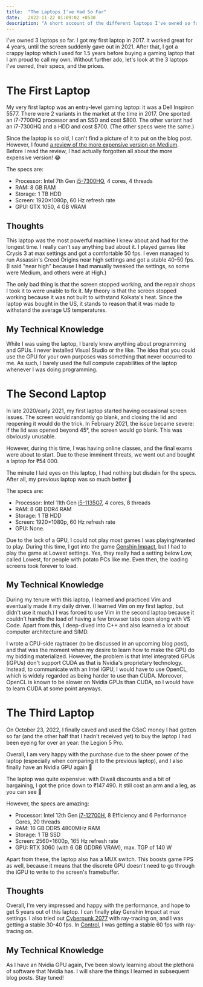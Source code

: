 ```yaml
---
title:  "The Laptops I've Had So Far"
date:   2022-11-22 01:09:02 +0530
description: "A short account of the different laptops I've owned so far."
---
```


I've owned 3 laptops so far. I got my first laptop in 2017. It worked great for 4 years, until the screen suddenly gave out in 2021. After that, I got a crappy laptop which I used for 1.5 years before buying a gaming laptop that I am proud to call my own. Without further ado, let's look at the 3 laptops I've owned, their specs, and the prices.

# The First Laptop

My very first laptop was an entry-level gaming laptop: it was a Dell Inspiron 5577. There were 2 variants in the market at the time in 2017. One sported an i7-7700HQ processor and an SSD and cost \$800. The other variant had an i7-7300HQ and a HDD and cost \$700. (The other specs were the same.)

Since the laptop is so old, I can't find a picture of it to put on the blog post. However, I found [a review of the more expensive version on Medium](https://medium.com/matrixpc/dell-inspiron-5577-a-great-laptop-if-you-get-it-cheap-b67811d19e62). Before I read the review, I had actually forgotten all about the more expensive version! :joy:

The specs are:

- Processor: Intel 7th Gen [i5-7300HQ](https://www.intel.in/content/www/in/en/products/sku/97456/intel-core-i57300hq-processor-6m-cache-up-to-3-50-ghz/specifications.html), 4 cores, 4 threads
- RAM: 8 GB RAM
- Storage: 1 TB HDD
- Screen: 1920×1080p, 60 Hz refresh rate
- GPU: GTX 1050, 4 GB VRAM

## Thoughts

This laptop was the most powerful machine I knew about and had for the longest time. I really can't say anything bad about it. I played games like Crysis 3 at max settings and got a comfortable 50 fps. I even managed to run Assassin's Creed Origins near high settings and got a stable 40-50 fps. (I said "near high" because I had manually tweaked the settings, so some were Medium, and others were at High.)

The only bad thing is that the screen stopped working, and the repair shops I took it to were unable to fix it. My theory is that the screen stopped working because it was not built to withstand Kolkata's heat. Since the laptop was bought in the US, it stands to reason that it was made to withstand the average US temperatures.

## My Technical Knowledge

While I was using the laptop, I barely knew anything about programming and GPUs. I never installed Visual Studio or the like. The idea that you could use the GPU for your own purposes was something that never occurred to me. As such, I barely used the full compute capabilities of the laptop whenever I was doing programming.

# The Second Laptop

In late 2020/early 2021, my first laptop started having occasional screen issues. The screen would randomly go blank, and closing the lid and reopening it would do the trick. In February 2021, the issue became severe: if the lid was opened beyond 45°, the screen would go blank. This was obviously unusable.

However, during this time, I was having online classes, and the final exams were about to start. Due to these imminent threats, we went out and bought a laptop for ₹54 000.

<FigureImage
  src={inspiron}
  alt="Inspiron 3501 picture"
  caption="The laptop I got: an Inspiron 3501."
  class="w-full max-w-2xl mx-auto"
/>

The minute I laid eyes on this laptop, I had nothing but disdain for the specs. After all, my previous laptop was so much better :triumph:

The specs are:

- Processor: Intel 11th Gen [i5-1135G7](https://ark.intel.com/content/www/us/en/ark/products/208658/intel-core-i51135g7-processor-8m-cache-up-to-4-20-ghz.html), 4 cores, 8 threads
- RAM: 8 GB DDR4 RAM
- Storage: 1 TB HDD
- Screen: 1920×1080p, 60 Hz refresh rate
- GPU: None.

Due to the lack of a GPU, I could not play most games I was playing/wanted to play. During this time, I got into the game [Genshin Impact](https://genshin.hoyoverse.com/en/home), but I had to play the game at Lowest settings. Yes, they really had a setting below Low, called Lowest, for people with potato PCs like me. Even then, the loading screens took forever to load.

## My Technical Knowledge

During my tenure with this laptop, I learned and practiced Vim and eventually made it my daily driver. (I learned Vim on my first laptop, but didn't use it much.) I was forced to use Vim in the second laptop because it couldn't handle the load of having a few browser tabs open along with VS Code. Apart from this, I deep-dived into C++ and also learned a lot about computer architecture and SIMD.

I wrote a CPU-side raytracer (to be discussed in an upcoming blog post), and that was the moment when my desire to learn how to make the GPU do my bidding materialized. However, the problem is that Intel integrated GPUs (iGPUs) don't support CUDA as that is Nvidia's proprietary technology. Instead, to communicate with an Intel iGPU, I would have to use OpenCL, which is widely regarded as being harder to use than CUDA. Moreover, OpenCL is known to be slower on Nvidia GPUs than CUDA, so I would have to learn CUDA at some point anyways.

# The Third Laptop

On October 23, 2022, I finally caved and used the GSoC money I had gotten so far (and the other half that I hadn't received yet) to buy the laptop I had been eyeing for over an year: the Legion 5 Pro.

Overall, I am very happy with the purchase due to the sheer power of the laptop (especially when comparing it to the previous laptop), and I also finally have an Nvidia GPU again :star_struck:

<FigureImage
  src={legion}
  alt="Legion 5 Pro picture"
  caption="My new pride and joy."
  class="w-full max-w-2xl mx-auto"
/>

The laptop was quite expensive: with Diwali discounts and a bit of bargaining, I got the price down to ₹147 490. It still cost an arm and a leg, as you can see :smiling_face_with_tear:

However, the specs are amazing:

- Processor: Intel 12th Gen [i7-12700H](https://ark.intel.com/content/www/us/en/ark/products/132228/intel-core-i712700h-processor-24m-cache-up-to-4-70-ghz.html), 8 Efficiency and 6 Performance Cores, 20 threads
- RAM: 16 GB DDR5 4800MHz RAM
- Storage: 1 TB SSD
- Screen: 2560×1600p, 165 Hz refresh rate
- GPU: RTX 3060 (with 6 GB GDDR6 VRAM), max. TGP of 140 W

Apart from these, the laptop also has a MUX switch. This boosts game FPS as well, because it means that the discrete GPU doesn't need to go through the iGPU to write to the screen's framebuffer.

## Thoughts

Overall, I'm very impressed and happy with the performance, and hope to get 5 years out of this laptop. I can finally play Genshin Impact at max settings. I also tried out [Cyberpunk 2077](https://www.cyberpunk.net/in/en/) with ray-tracing on, and I was getting a stable 30-40 fps. In [Control](https://controlgame.com/), I was getting a stable 60 fps with ray-tracing on.

## My Technical Knowledge

As I have an Nvidia GPU again, I've been slowly learning about the plethora of software that Nvidia has. I will share the things I learned in subsequent blog posts. Stay tuned!
